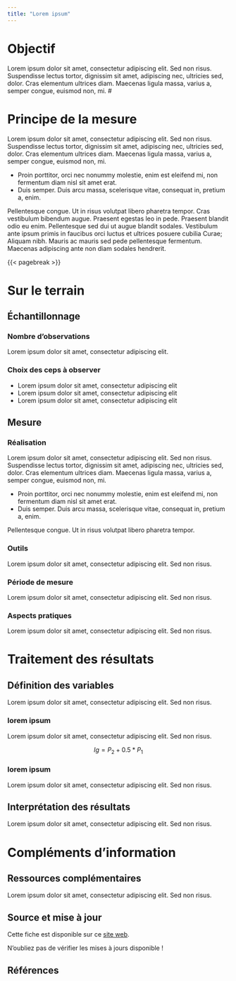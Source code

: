 ```yaml
---
title: "Lorem ipsum"
---
```


# Objectif

Lorem ipsum dolor sit amet, consectetur adipiscing elit. Sed non risus. Suspendisse lectus tortor, dignissim sit amet, adipiscing nec, ultricies sed, dolor. Cras elementum ultrices diam. Maecenas ligula massa, varius a, semper congue, euismod non, mi. \# 

# Principe de la mesure

Lorem ipsum dolor sit amet, consectetur adipiscing elit. Sed non risus. Suspendisse lectus tortor, dignissim sit amet, adipiscing nec, ultricies sed, dolor. Cras elementum ultrices diam. Maecenas ligula massa, varius a, semper congue, euismod non, mi.

-   Proin porttitor, orci nec nonummy molestie, enim est eleifend mi, non fermentum diam nisl sit amet erat.
-   Duis semper. Duis arcu massa, scelerisque vitae, consequat in, pretium a, enim.

Pellentesque congue. Ut in risus volutpat libero pharetra tempor. Cras vestibulum bibendum augue. Praesent egestas leo in pede. Praesent blandit odio eu enim. Pellentesque sed dui ut augue blandit sodales. Vestibulum ante ipsum primis in faucibus orci luctus et ultrices posuere cubilia Curae; Aliquam nibh. Mauris ac mauris sed pede pellentesque fermentum. Maecenas adipiscing ante non diam sodales hendrerit.

{{< pagebreak >}}

# Sur le terrain

## Échantillonnage

### Nombre d'observations

Lorem ipsum dolor sit amet, consectetur adipiscing elit.

### Choix des ceps à observer

-   Lorem ipsum dolor sit amet, consectetur adipiscing elit
-   Lorem ipsum dolor sit amet, consectetur adipiscing elit
-   Lorem ipsum dolor sit amet, consectetur adipiscing elit

## Mesure

### Réalisation

Lorem ipsum dolor sit amet, consectetur adipiscing elit. Sed non risus. Suspendisse lectus tortor, dignissim sit amet, adipiscing nec, ultricies sed, dolor. Cras elementum ultrices diam. Maecenas ligula massa, varius a, semper congue, euismod non, mi.

-   Proin porttitor, orci nec nonummy molestie, enim est eleifend mi, non fermentum diam nisl sit amet erat.
-   Duis semper. Duis arcu massa, scelerisque vitae, consequat in, pretium a, enim.

Pellentesque congue. Ut in risus volutpat libero pharetra tempor.

### Outils

Lorem ipsum dolor sit amet, consectetur adipiscing elit. Sed non risus.

### Période de mesure

Lorem ipsum dolor sit amet, consectetur adipiscing elit. Sed non risus.

### Aspects pratiques

Lorem ipsum dolor sit amet, consectetur adipiscing elit. Sed non risus.

# Traitement des résultats

## Définition des variables

Lorem ipsum dolor sit amet, consectetur adipiscing elit. Sed non risus.

### lorem ipsum

Lorem ipsum dolor sit amet, consectetur adipiscing elit. Sed non risus.

$$ Ig = P_2 + 0.5*P_1 $$

### lorem ipsum

Lorem ipsum dolor sit amet, consectetur adipiscing elit. Sed non risus.

## Interprétation des résultats

Lorem ipsum dolor sit amet, consectetur adipiscing elit. Sed non risus.

# Compléments d'information

## Ressources complémentaires

Lorem ipsum dolor sit amet, consectetur adipiscing elit. Sed non risus.

::: {.content-visible when-format="docx"}
## Source et mise à jour

Cette fiche est disponible sur ce [site web](https://vignevin.github.io/methodo/).

N'oubliez pas de vérifier les mises à jours disponible !
:::


## Références

